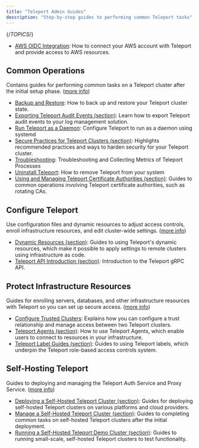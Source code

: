 ```yaml
---
title: "Teleport Admin Guides"
description: "Step-by-step guides to performing common Teleport tasks"
---
```


{/*TOPICS*/}

- [AWS OIDC Integration](admin-guides/awsoidc-integration.mdx): How to connect your AWS account with Teleport and provide access to AWS resources.

## Common Operations

Contains guides for performing common tasks on a Teleport cluster after the initial setup phase. ([more info](admin-guides/common-operations.mdx))

- [Backup and Restore](admin-guides/common-operations/backup-restore.mdx): How to back up and restore your Teleport cluster state.
- [Exporting Teleport Audit Events (section)](admin-guides/common-operations/export-audit-events.mdx): Learn how to export Teleport audit events to your log management solution.
- [Run Teleport as a Daemon](admin-guides/common-operations/daemon.mdx): Configure Teleport to run as a daemon using systemd
- [Secure Practices for Teleport Clusters (section)](admin-guides/common-operations/security.mdx): Highlights recommended practices and ways to harden security for your Teleport cluster.
- [Troubleshooting](admin-guides/common-operations/troubleshooting.mdx): Troubleshooting and Collecting Metrics of Teleport Processes
- [Uninstall Teleport](admin-guides/common-operations/uninstall-teleport.mdx): How to remove Teleport from your system
- [Using and Managing Teleport Certificate Authorities (section)](admin-guides/common-operations/ca.mdx): Guides to common operations involving Teleport certificate authorities, such as rotating CAs.

## Configure Teleport

Use configuration files and dynamic resources to adjust access controls, enroll infrastructure resources, and edit cluster-wide settings. ([more info](admin-guides/configure-teleport.mdx))

- [Dynamic Resources (section)](admin-guides/configure-teleport/dynamic-resources.mdx): Guides to using Teleport's dynamic resources, which make it possible to apply settings to remote clusters using infrastructure as code.
- [Teleport API Introduction (section)](admin-guides/configure-teleport/api.mdx): Introduction to the Teleport gRPC API.

## Protect Infrastructure Resources

Guides for enrolling servers, databases, and other infrastructure resources with Teleport so you can set up secure access. ([more info](admin-guides/protect-resources.mdx))

- [Configure Trusted Clusters](admin-guides/protect-resources/trustedclusters.mdx): Explains how you can configure a trust relationship and manage access between two Teleport clusters.
- [Teleport Agents (section)](admin-guides/protect-resources/agents.mdx): How to use Teleport Agents, which enable users to connect to resources in your infrastructure.
- [Teleport Label Guides (section)](admin-guides/protect-resources/labels.mdx): Guides to using Teleport labels, which underpin the Teleport role-based access controls system.

## Self-Hosting Teleport

Guides to deploying and managing the Teleport Auth Service and Proxy Service. ([more info](admin-guides/self-hosting.mdx))

- [Deploying a Self-Hosted Teleport Cluster (section)](admin-guides/self-hosting/deploy-a-cluster.mdx): Guides for deploying self-hosted Teleport clusters on various platforms and cloud providers.
- [Manage a Self-Hosted Teleport Cluster (section)](admin-guides/self-hosting/management.mdx): Guides to completing common tasks on self-hosted Teleport clusters after the initial deployment.
- [Running a Self-Hosted Teleport Demo Cluster (section)](admin-guides/self-hosting/demo-clusters.mdx): Guides to running small-scale, self-hosted Teleport clusters to test functionality.

